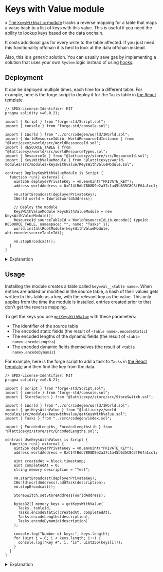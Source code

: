 
# Keys with Value module
x
[The `KeysWithValue` module](https://github.com/latticexyz/mud/tree/main/packages/world-modules/src/modules/keyswithvalue) tracks a reverse mapping for a table that maps a value hash to a list of keys with this value.
This is useful if you need the ability to lookup keys based on the data onchain.

<Callout type="warning" emoji="💰">
It costs additional gas for every write to the table affected.
If you just need this functionality offchain it is best to look at the data offchain instead.

Also, this is a _generic_ solution.
You can usually save gas by implementing a solution that uses your own `System` logic instead of using [hooks](/store/store-hooks).

</Callout>

## Deployment

It can be deployed multiple times, each time for a different table.
For example, here is the forge script to deploy it for the `Tasks` table in [the React template](https://github.com/latticexyz/mud/tree/main/templates/react).

<CollapseCode>

```solidity filename="DeployKeyWithValueModule.s.sol" copy showLineNumbers {8-11,22-24}
// SPDX-License-Identifier: MIT
pragma solidity >=0.8.21;

import { Script } from "forge-std/Script.sol";
import { console } from "forge-std/console.sol";

import { IWorld } from "../src/codegen/world/IWorld.sol";
import { WorldResourceIdLib, WorldResourceIdInstance } from "@latticexyz/world/src/WorldResourceId.sol";
import { RESOURCE_TABLE } from "@latticexyz/world/src/worldResourceTypes.sol";
import { ResourceId } from "@latticexyz/store/src/ResourceId.sol";
import { KeysWithValueModule } from "@latticexyz/world-modules/src/modules/keyswithvalue/KeysWithValueModule.sol";

contract DeployKeyWithValueModule is Script {
  function run() external {
    uint256 deployerPrivateKey = vm.envUint("PRIVATE_KEY");
    address worldAddress = 0xC14fBdb7808D9e2a37c1a45b635C8C3fF64a1cc1;

    vm.startBroadcast(deployerPrivateKey);
    IWorld world = IWorld(worldAddress);

    // Deploy the module
    KeysWithValueModule keysWithValueModule = new KeysWithValueModule();
    ResourceId sourceTableId = WorldResourceIdLib.encode({ typeId: RESOURCE_TABLE, namespace: "", name: "Tasks" });
    world.installRootModule(keysWithValueModule, abi.encode(sourceTableId));

    vm.stopBroadcast();
  }
}
```

</CollapseCode>

<details>

<summary>Explanation</summary>

```solidity
    KeysWithValueModule keysWithValueModule = new KeysWithValueModule();
```

Deploy the module.
Modules are stateless, so if there is already a copy of the contract on the blockchain you can just use that.

```solidity
    ResourceId sourceTableId =
       WorldResourceIdLib.encode({ typeId: RESOURCE_TABLE, namespace: "", name: "Tasks" });
```

Get the resourceID for the table that needs a reverse index.

```solidity
    world.installRootModule(keysWithValueModule, abi.encode(sourceTableId));
```

Actually install the module in the `World`.
At present it is a root module to ensure it can specify a hook on the relevant table.
In the future we might add a feature to allow it to be in a namespace.

</details>

## Usage

Installing the module creates a table called `keywval__<table name>`.
When entries are added or modified in the source table, a hash of their values gets written to this table as a key, with the relevant key as the value.
This only applies from the time the module is installed, entries created prior to that don't get the reverse mapping.

To get the keys you use [`getKeysWithValue`](https://github.com/latticexyz/mud/blob/main/packages/world-modules/src/modules/keyswithvalue/getKeysWithValue.sol#L18-L35) with these parameters:

- The identifier of the source table
- The encoded static fields (the result of `<table name>.encodeStatic`)
- The encoded lengths of the dynamic fields (the result of `<table name>.encodeLengths`)
- The encoded dynamic fields themselves (the result of `<table name>.encodeDynamic`)

For example, here is the forge script to add a task to `Tasks` in [the React template](https://github.com/latticexyz/mud/tree/main/templates/react) and then find the key from the data.

<CollapseCode>

```solidity filename="UseKeysWithValues.s.sol" copy showLineNumbers {8,27,29-34}
// SPDX-License-Identifier: MIT
pragma solidity >=0.8.21;

import { Script } from "forge-std/Script.sol";
import { console } from "forge-std/console.sol";
import { StoreSwitch } from "@latticexyz/store/src/StoreSwitch.sol";

import { IWorld } from "../src/codegen/world/IWorld.sol";
import { getKeysWithValue } from "@latticexyz/world-modules/src/modules/keyswithvalue/getKeysWithValue.sol";
import { Tasks } from "../src/codegen/index.sol";

import { EncodedLengths, EncodedLengthsLib } from "@latticexyz/store/src/EncodedLengths.sol";

contract UseKeysWithValues is Script {
  function run() external {
    uint256 deployerPrivateKey = vm.envUint("PRIVATE_KEY");
    address worldAddress = 0xC14fBdb7808D9e2a37c1a45b635C8C3fF64a1cc1;

    uint createdAt = block.timestamp;
    uint completedAt = 0;
    string memory description = "Test";

    vm.startBroadcast(deployerPrivateKey);
    IWorld(worldAddress).addTask(description);
    vm.stopBroadcast();

    StoreSwitch.setStoreAddress(worldAddress);

    bytes32[] memory keys = getKeysWithValue(
      Tasks._tableId,
      Tasks.encodeStatic(createdAt, completedAt),
      Tasks.encodeLengths(description),
      Tasks.encodeDynamic(description)
    );

    console.log("Number of keys:", keys.length);
    for (uint i = 0; i < keys.length; i++) {
      console.log("Key #", i, "is", uint256(keys[i]));
    }
  }
}
```

</CollapseCode>

<details>

<summary>Explanation</summary>

```solidity
import { Tasks } from "../src/codegen/index.sol";
```

It is easiest to use `getKeysWithValue` when you have the definition of the source table.

```solidity
    vm.startBroadcast(deployerPrivateKey);
    IWorld(worldAddress).addTask(description);
    vm.stopBroadcast();
```

Create an entry with this description.
The two static fields, `createdAt` and `completedAt`, are filled by [`TasksSystem.addTask`](https://github.com/latticexyz/mud/blob/main/templates/react/packages/contracts/src/systems/TasksSystem.sol#L8-L11).

```solidity
    StoreSwitch.setStoreAddress(worldAddress);
```

To read from `keywval__Tasks` we need to set the store address to `worldAddress`.

```solidity
    bytes32[] memory keys = getKeysWithValue(
        TasksTableId,
        Tasks.encodeStatic(createdAt,completedAt),
        Tasks.encodeLengths(description),
        Tasks.encodeDynamic(description)
    );
```

Actually get the key(s), using the encoded static fields, encoded lengths, and encoded dynamic fields.

</details>
